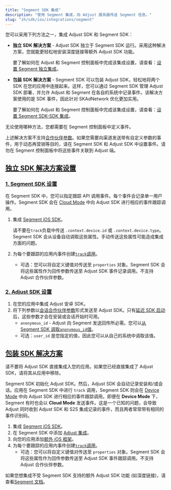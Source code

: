 ```yaml
---
title: "Segment SDK 集成"
description: "使用 Segment 集成，向 Adjust 服务器传送 Segment 信息。"
slug: "zh/sdk/ios/integrations/segment"
---
```


您可以采用下列方法之一，集成 Adjust SDK 和 Segment SDK：

-  **独立 SDK 解决方案** \- Adjust SDK 独立于 Segment SDK 运行。采用这种解决方案，您就能更轻松地安装深度链接等额外 Adjust SDK 功能。

   要了解如何在 Adjust 和 Segment 控制面板中完成该集成设置，请查看：[设置 Segment 独立集成](https://help.adjust.com/zh/article/set-up-segment-independent-integration)。

-  **包装 SDK 解决方案** \- Segment SDK 可以包装 Adjust SDK，轻松地将两个 SDK 在您的应用中连接起来。这样，您可以通过 Segment SDK 管理 Adjust SDK 部署，并允许 Adjust 和 Segment 在各自的系统中记录事件。该解决方案使用的是 SDK 事件，因此针对 SKAdNetwork 优化更加实用。

   要了解如何在 Adjust 和 Segment 控制面板中完成该集成设置，请查看：[设置 Segment SDK\-SDK 集成](https://help.adjust.com/zh/article/set-up-segment-sdk-sdk-integration)。

无论使用哪种方法，您都需要在 Segment 控制面板中定义事件。

<Callout type="warning">

上述解决方案不支持[合作伙伴参数](https://help.adjust.com/zh/article/record-events-ios-sdk#add-partner-parameters)。如果您需要向渠道发送带有自定义参数的事件，用于动态再营销等目的，请在 Segment SDK 和 Adjust SDK 中设置事件。请勿在 Segment 控制面板中将这些事件关联到 Adjust 端。

</Callout>

## [独立 SDK 解决方案设置](independent-sdk-solution-setup)

### [1\. Segment SDK 设置](1-segment-sdk-setup)

在 Segment SDK 中，您可以指定跟踪 API 调用事件。每个事件会记录单一用户操作。Segment SDK 会在 [Cloud Mode](https://segment.com/docs/connections/destinations/#connection-modes) 中向 Adjust SDK 进行相应的事件跟踪调用。

1. 集成 [Segment iOS SDK](https://segment.com/docs/connections/sources/catalog/libraries/mobile/ios/)。

   <Callout type="note">

   请不要在`track`负载中传送 `.context.device.id` 或 `.context.device.type`。Segment SDK 会从设备自动调取这些属性。手动传送这些属性可能造成集成方面的问题。

   </Callout>

2. 为每个要跟踪的应用内事件创建[`track`调用](https://segment.com/docs/connections/sources/catalog/libraries/mobile/ios/#track)。

   -  可选：您可以将自定义键值对传送至 `properties` 对象。Segment SDK 会将这些属性作为回传参数传送至 Adjust SDK 事件记录调用。不支持 Adjust 合作伙伴参数。

### [2\. Adjust SDK 设置](2-adjust-sdk-setup)

1. 在您的应用中集成 Adjust 安卓 SDK。
2. 将下列参数以[会话合作伙伴参数](/zh/sdk/ios/features/session-parameters)形式发送至 Adjust SDK。只有[延迟 SDK 启动](/zh/sdk/ios/configuration#delay-the-start-of-the-sdk)后，这些参数才会在安装或会话开始时可用。
   -  `anonymous_id` \- Adjust 向 Segment 发送回传所必需。您可以[从 Segment SDK 调取`anonymous_id`值](https://segment.com/docs/connections/sources/catalog/libraries/mobile/ios/#anonymousid)。
   -  可选：`user_id` 是您指定的值，因此您可以从自己的系统中调取该值。

## [包装 SDK 解决方案](wrapped-sdk-solution)

<Callout type="important">

请不要将 Adjust SDK 直接集成入您的应用。如果您已经直接集成了 Adjust SDK，请将其从应用中移除。

</Callout>

Segment SDK 初始化 Adjust SDK。然后，Adjust SDK 会自动记录安装和/或会话。应用在 Segment SDK 中进行 `track` 调用，Segment SDK 则会在 [Device Mode](https://segment.com/docs/connections/destinations/#connection-modes) 中向 Adjust SDK 进行相应的事件跟踪调用。即便在 **Device Mode** 下，Segment 有时也会以 **Cloud Mode** 发送事件。这是一个已知的问题，会导致 Adjust 同时收到 Adjust SDK 和 S2S 集成记录的事件，而且两者常常带有相同的事件识别码。

1. 集成 [Segment iOS SDK](https://segment.com/docs/connections/sources/catalog/libraries/mobile/ios/)。
2. 在 Segment SDK 中添加 [Adjust 集成](https://segment.com/docs/connections/destinations/catalog/adjust/#ios)。
3. 向您的应用添加[额外 iOS 框架](https://help.adjust.com/zh/article/get-started-ios-sdk#add-ios-frameworks)。
4. 为每个要跟踪的应用内事件创建[`track`调用](https://segment.com/docs/connections/spec/track/)。
   -  可选：您可以将自定义键值对传送至 `properties` 对象。Segment SDK 会将这些属性作为回传参数传送至 Adjust SDK 事件跟踪调用。不支持 Adjust 合作伙伴参数。

<Callout type="note">

如果您想集成不受 Segment SDK 支持的额外 Adjust SDK 功能 \(如深度链接\)，请查看[Segment 文档](https://segment.com/docs/connections/sources/catalog/libraries/mobile/ios/ios-faqs/#how-do-i-know-when-a-destination-is-initialized)。

</Callout>
